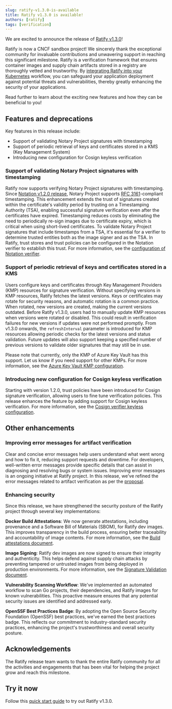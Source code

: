 ---
slug: ratify-v1.3.0-is-available
title: Ratify v1.3.0 is available! 
authors: [ratify]
tags: [verification]
---

We are excited to announce the release of [Ratify v1.3.0](https://github.com/ratify-project/ratify/releases/tag/v1.3.0)!

Ratify is now a CNCF sandbox project! We sincerely thank the exceptional community for invaluable contributions and unwavering support in reaching this significant milestone.
Ratify is a verification framework that ensures container images and supply chain artifacts stored in a registry are thoroughly vetted and trustworthy. 
By [integrating Ratify into your Kubernetes](https://notaryproject.dev/blog/2023/announcing-major-release/#integration-with-admission-controller-for-kubernetes-usage) workflow, 
you can safeguard your application deployment against potential threats and vulnerabilities, thereby greatly enhancing the security of your applications.

Read further to learn about the exciting new features and how they can be beneficial to you!

## Features and deprecations

Key features in this release include:
- Support of validating Notary Project signatures with timestamping
- Support of periodic retrieval of keys and certificates stored in a KMS (Key Management System)
- Introducing new configuration for Cosign keyless verification

### Support of validating Notary Project signatures with timestamping

Ratify now supports verifying Notary Project signatures with timestamping. 
Since [Notation v1.2.0 release](https://notaryproject.dev/blog/2024/announcing-notation-v1-2/), Notary Project supports [RFC 3161](https://www.rfc-editor.org/rfc/rfc3161)-compliant timestamping. 
This enhancement extends the trust of signatures created within the certificate's validity period by trusting on a Timestamping Authority (TSA), 
enabling successful signature verification even after the certificates have expired. 
Timestamping reduces costs by eliminating the need to periodically re-sign images due to certificate expiry, which is critical when using short-lived certificates. 
To validate Notary Project signatures that include timestamps from a TSA, it's essential for a verifier to determine trusted entities both as the image signer and as the TSA. In Ratify, trust stores and trust policies can be configured in the Notation verifier to establish this trust. For more information, see the [configuration of Notation verifier](https://ratify.dev/docs/next/plugins/verifier/notation/#configuration).

### Support of periodic retrieval of keys and certificates stored in a KMS

Users configure keys and certificates through Key Management Providers (KMP) resources for signature verification. Without specifying versions in KMP resources, Ratify fetches the latest versions. Keys or certificates may rotate for security reasons, and automatic rotation is a common practice. When rotated, new versions are created, making the current versions outdated. Before Ratify v1.3.0, users had to manually update KMP resources when versions were rotated or disabled. This could result in verification failures for new versions if updates were not performed promptly. From v1.3.0 onwards, the `refreshInterval` parameter is introduced for KMP resources allowing periodic checks for the latest versions and status validation. Future updates will also support keeping a specified number of previous versions to validate older signatures that may still be in use.

Please note that currently, only the KMP of Azure Key Vault has this support. Let us know if you need support for other KMPs. For more information, see the [Azure Key Vault KMP configuration](https://ratify.dev/docs/next/reference/custom%20resources/key-management-providers#azure-key-vault).

### Introducing new configuration for Cosign keyless verification

Starting with version 1.2.0, trust policies have been introduced for Cosign signature verification, allowing users to fine tune verification policies. This release enhances the feature by adding support for Cosign keyless verification. For more information, see the [Cosign verifier keyless configuration](https://ratify.dev/docs/next/plugins/verifier/cosign#keyless).

## Other enhancements

### Improving error messages for artifact verification

Clear and concise error messages help users understand what went wrong and how to fix it, reducing support requests and downtime. For developers, well-written error messages provide specific details that can assist in diagnosing and resolving bugs or system issues. Improving error messages is an ongoing initiative at Ratify project. In this release, we've refined the error messages related to artifact verification as per the [proposal](https://github.com/ratify-project/ratify/blob/v1.3.0/docs/proposals/Error-Messages-Improvements.md).

### Enhancing security

Since this release, we have strengthened the security posture of the Ratify project through several key implementations:

**Docker Build Attestations**: We now generate attestations, including provenance and a Software Bill of Materials (SBOM), for Ratify dev images. This improves transparency in the build process, ensuring better traceability and accountability of image contents. For more information, see the [Build attestations document](https://ratify.dev/docs/next/troubleshoot/security/#build-attestations).

**Image Signing**: Ratify dev images are now signed to ensure their integrity and authenticity. This helps defend against supply chain attacks by preventing tampered or untrusted images from being deployed in production environments. For more information, see the [Signature Validation document](https://ratify.dev/docs/next/troubleshoot/security/#signature-validation).

**Vulnerability Scanning Workflow**: We've implemented an automated workflow to scan Go projects, their dependencies, and Ratify images for known vulnerabilities. This proactive measure ensures that any potential security issues are identified and addressed early.

**OpenSSF Best Practices Badge**: By adopting the Open Source Security Foundation (OpenSSF) best practices, we've earned the best practices badge. This reflects our commitment to industry-standard security practices, enhancing the project's trustworthiness and overall security posture.

## Acknowledgements

The Ratify release team wants to thank the entire Ratify community for all the activities and engagements that has been vital for helping the project grow and reach this milestone.

## Try it now

Follow this [quick start guide](https://ratify.dev/docs/next/quick-start) to try out Ratify v1.3.0.